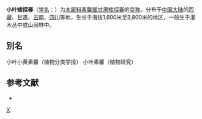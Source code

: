 {{Speciesbox 
| genus = Jasminum
| species = humile
| status = NE
| status_system = IUCN3.1
| authority =  (Chia) P. S. Green
}}

'''小叶矮探春'''（[[学名|学名]]：{{lang|la|''Jasminum humile'' var. ''microphyllum''}}）为[[木犀科|木犀科]][[素馨属|素馨属]][[甘肃矮探春|甘肃矮探春]]的[[变种|变种]]。分布于[[中国大陆|中国大陆]]的[[西藏|西藏]]、[[甘肃|甘肃]]、[[云南|云南]]、[[四川|四川]]等地，生长于海拔1,600米至3,800米的地区，一般生于灌木丛中或山涧林中。

== 别名 ==
小叶小黄素馨（植物分类学报） 小叶素馨（植物研究）

== 参考文献 ==
<div class="references-small">
* {{cite web| url =http://www.bioinfo.cn/db05/KmzwSpecies.php?action=view&id=30459| title =小叶矮探春（变种）| work =《中国高等植物数据库全库》| publisher =中国科学院微生物研究所| author =昆明植物研究所| accessdate =2009-02-26| deadurl =yes| archiveurl =https://web.archive.org/web/20160305080911/http://www.bioinfo.cn/db05/KmzwSpecies.php?action=view&id=30459| archivedate =2016-03-05}}
</div>
{{Taxonbar|from=Q10958235}}

[[Category:素馨属|X]]